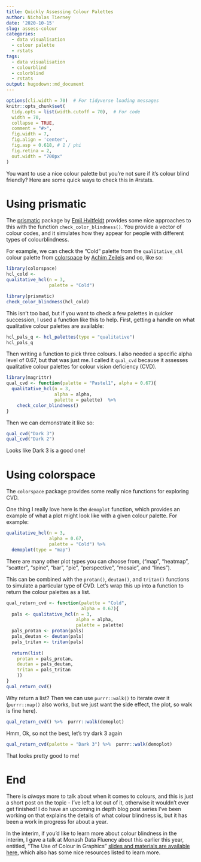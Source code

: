 ```yaml
---
title: Quickly Assessing Colour Palettes
author: Nicholas Tierney
date: '2020-10-15'
slug: assess-colour
categories:
  - data visualisation
  - colour palette
  - rstats
tags:
  - data visualisation
  - colourblind
  - colorblind
  - rstats
output: hugodown::md_document
---
```


```r
options(cli.width = 70)  # For tidyverse loading messages
knitr::opts_chunk$set(
  tidy.opts = list(width.cutoff = 70),  # For code
  width = 70,
  collapse = TRUE, 
  comment = "#>", 
  fig.width = 7, 
  fig.align = 'center',
  fig.asp = 0.618, # 1 / phi
  fig.retina = 2,
  out.width = "700px"
)
```

You want to use a nice colour palette but you're not sure if it's colour blind friendly? Here are some quick ways to check this in #rstats.

# Using prismatic

The [prismatic](https://github.com/EmilHvitfeldt/prismatic) package by [Emil Hvitfeldt](https://github.com/EmilHvitfeldt) provides some nice approaches to this with the function `check_color_blindness()`. You provide a vector of colour codes, and it simulates how they appear for people with different types of colourblindness.

For example, we can check the "Cold" palette from the `qualitative_chl` colour palette from [colorspace](https://colorspace.r-forge.r-project.org/index.html) by [Achim Zeileis](https://eeecon.uibk.ac.at/~zeileis/) and co, like so:

```r
library(colorspace)
hcl_cold <- 
qualitative_hcl(n = 3,
                palette = "Cold")

library(prismatic)
check_color_blindness(hcl_cold)
```

This isn't too bad, but if you want to check a few palettes in quicker succession, I used a function like this to help. First, getting a handle on what qualitative colour palettes are available:

```r
hcl_pals_q <- hcl_palettes(type = "qualitative")
hcl_pals_q
```

Then writing a function to pick three colours. I also needed a specific alpha level of 0.67, but that was just me. I called it `qual_cvd` because it assesses qualitative colour palettes for colour vision deficiency (CVD).

```r
library(magrittr)
qual_cvd <- function(palette = "Pastel1", alpha = 0.67){
  qualitative_hcl(n = 3,
                  alpha = alpha,
                  palette = palette)  %>% 
    check_color_blindness()
}
```

Then we can demonstrate it like so:

```r
qual_cvd("Dark 3")
qual_cvd("Dark 2")
```

Looks like Dark 3 is a good one!

# Using colorspace

The `colorspace` package provides some really nice functions for exploring CVD.

One thing I really love here is the `demoplot` function, which provides an example of what a plot might look like with a given colour palette. For example:

```r
qualitative_hcl(n = 3,
                alpha = 0.67,
                palette = "Cold") %>% 
  demoplot(type = "map")
```

There are many other plot types you can choose from, ("map", "heatmap", "scatter", "spine", "bar", "pie", "perspective", "mosaic", and "lines").

This can be combined with the `protan()`, `deutan()`, and `tritan()` functions to simulate a particular type of CVD. Let's wrap this up into a function to return the colour palettes as a list.

```r
qual_return_cvd <- function(palette = "Cold", 
                            alpha = 0.67){
  pals <- qualitative_hcl(n = 3,
                          alpha = alpha,
                          palette = palette)
  pals_protan <- protan(pals)
  pals_deutan <- deutan(pals)
  pals_tritan <- tritan(pals)
  
  return(list(
    protan = pals_protan,
    deutan = pals_deutan,
    tritan = pals_tritan
    ))
}
qual_return_cvd()
```

Why return a list? Then we can use `purrr::walk()` to iterate over it (`purrr::map()` also works, but we just want the side effect, the plot, so walk is fine here).

```r
qual_return_cvd() %>%  purrr::walk(demoplot)
```

Hmm, Ok, so not the best, let's try dark 3 again

```r
qual_return_cvd(palette = "Dark 3") %>%  purrr::walk(demoplot)
```

That looks pretty good to me!

# End

There is _always_ more to talk about when it comes to colours, and this is just a short post on the topic - I've left a lot out of it, otherwise it wouldn't ever get finished! I do have an upcoming in depth blog post series I've been working on that explains the details of what colour blindness is, but it has been a work in progress for about a year. 

In the interim, if you'd like to learn more about colour blindness in the interim, I gave a talk at Monash Data Fluency about this earlier this year, entitled, "The Use of Colour in Graphics" [slides and materials are available here](https://github.com/njtierney/monash-colour-in-graphics), which also has some nice resources listed to learn more.
